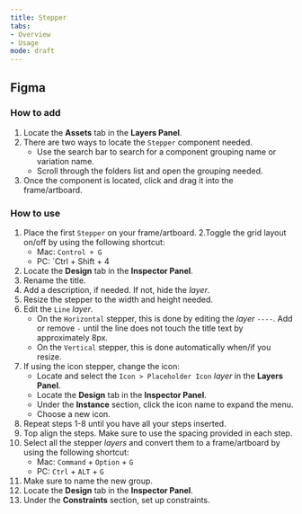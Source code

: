 ```yaml
---
title: Stepper
tabs: 
- Overview
- Usage
mode: draft
---
```



## Figma

### How to add

1. Locate the **Assets** tab in the **Layers Panel**.
2. There are two ways to locate the `Stepper` component needed.  
    * Use the search bar to search for a component grouping name or variation name.
    * Scroll through the folders list and open the grouping needed.
3. Once the component is located, click and drag it into the frame/artboard. 


### How to use

1. Place the first `Stepper` on your frame/artboard. 
2.Toggle the grid layout on/off by using the following shortcut:  
    * Mac: `Control + G`
    * PC: `Ctrl + Shift + 4
3. Locate the **Design** tab in the **Inspector Panel**.
4. Rename the title. 
5. Add a description, if needed. If not, hide the *layer*. 
6. Resize the stepper to the width and height needed. 
7. Edit the `Line` *layer*. 
    * On the `Horizontal` stepper, this is done by editing the *layer* `----`. Add or remove `-` until the line does not touch the title text by approximately 8px. 
    * On the `Vertical` stepper, this is done automatically when/if you resize.
8. If using the icon stepper, change the icon:  
    * Locate and select the `Icon > Placeholder Icon` *layer* in the **Layers Panel**.
    * Locate the **Design** tab in the **Inspector Panel**.
    * Under the **Instance** section, click the icon name to expand the menu. 
    * Choose a new icon. 
9. Repeat steps 1-8 until you have all your steps inserted. 
10. Top align the steps. Make sure to use the spacing provided in each step. 
11. Select all the stepper *layers* and convert them to a frame/artboard by using the following shortcut: 
    * Mac: `Command` + `Option` + `G`
    * PC: `Ctrl` + `ALT` + `G`
12. Make sure to name the new group. 
13. Locate the **Design** tab in the **Inspector Panel**.
14. Under the **Constraints** section, set up constraints.
